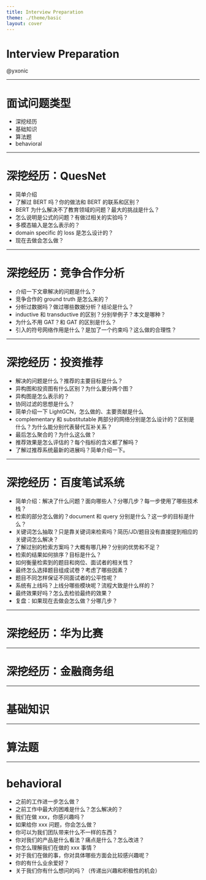 ```yaml
---
title: Interview Preparation
theme: ./theme/basic
layout: cover
---
```


# Interview Preparation

@yxonic

---

# 面试问题类型

- 深挖经历
- 基础知识
- 算法题
- behavioral

---

# 深挖经历：QuesNet

- 简单介绍
- 了解过 BERT 吗？你的做法和 BERT 的联系和区别？
- BERT 为什么解决不了教育领域的问题？最大的挑战是什么？
- 怎么说明是公式的问题？有做过相关的实验吗？
- 多模态输入是怎么表示的？
- domain specific 的 loss 是怎么设计的？
- 现在去做会怎么做？

---

# 深挖经历：竞争合作分析

- 介绍一下文章解决的问题是什么？
- 竞争合作的 ground truth 是怎么来的？
- 分析过数据吗？做过哪些数据分析？结论是什么？
- inductive 和 transductive 的区别？分别举例子？本文是哪种？
- 为什么不用 GAT？和 GAT 的区别是什么？
- 引入的符号网络作用是什么？是加了一个约束吗？这么做的合理性？

---

# 深挖经历：投资推荐

- 解决的问题是什么？推荐的主要目标是什么？
- 异构图和投资图有什么区别？为什么要分两个图？
- 异构图是怎么表示的？
- 协同过滤的思想是什么？
- 简单介绍一下 LightGCN，怎么做的、主要贡献是什么
- complementary 和 substitutable 两部分的网络分别是怎么设计的？区别是什么？为什么能分别代表替代互补关系？
- 最后怎么聚合的？为什么这么做？
- 推荐效果是怎么评估的？每个指标的含义都了解吗？
- 了解过推荐系统最新的进展吗？简单介绍一下。

---

# 深挖经历：百度笔试系统

- 简单介绍：解决了什么问题？面向哪些人？分哪几步？每一步使用了哪些技术栈？
- 检索的部分怎么做的？document 和 query 分别是什么？这一步的目标是什么？
- 关键词怎么抽取？只是靠关键词来检索吗？简历/JD/题目没有直接提到相应的关键词怎么解决？
- 了解过别的检索方案吗？大概有哪几种？分别的优势和不足？
- 检索的结果如何排序？目标是什么？
- 如何衡量检索到的题目和岗位、面试者的相关性？
- 最终怎么选择题目组成试卷？考虑了哪些因素？
- 题目不同怎样保证不同面试者的公平性呢？
- 系统有上线吗？上线分哪些模块呢？流程大致是什么样的？
- 最终效果好吗？怎么去检验最终的效果？
- 复盘：如果现在去做会怎么做？分哪几步？

---

# 深挖经历：华为比赛

---

# 深挖经历：金融商务组

---

# 基础知识

---

# 算法题

---

# behavioral

- 之前的工作进一步怎么做？
- 之前工作中最大的困难是什么？怎么解决的？
- 我们在做 xxx，你感兴趣吗？
- 如果给你 xxx 问题，你会怎么做？
- 你可以为我们团队带来什么不一样的东西？
- 你对我们的产品是什么看法？痛点是什么？怎么改进？
- 你怎么理解我们在做的 xxx 事情？
- 对于我们在做的事，你对具体哪些方面会比较感兴趣呢？
- 你的有什么业余爱好？
- 关于我们你有什么想问的吗？（传递出兴趣和积极性的机会）
